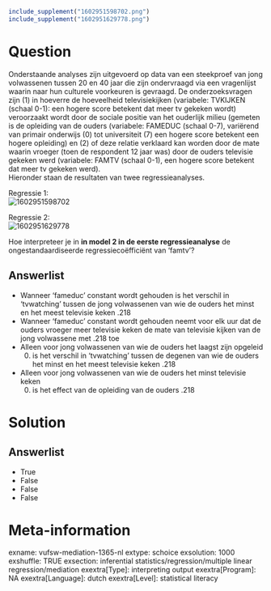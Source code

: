 ```r
include_supplement("1602951598702.png")
include_supplement("1602951629778.png")
```

Question
========
Onderstaande analyses zijn uitgevoerd op data van een steekproef van
jong volwassenen tussen 20 en 40 jaar die zijn ondervraagd via een
vragenlijst waarin naar hun culturele voorkeuren is gevraagd. De
onderzoeksvragen zijn (1) in hoeverre de hoeveelheid televisiekijken
(variabele: TVKIJKEN (schaal 0-1): een hogere score betekent dat meer tv
gekeken wordt) veroorzaakt wordt door de sociale positie van het
ouderlijk milieu (gemeten is de opleiding van de ouders (variabele:
FAMEDUC (schaal 0-7), variërend van primair onderwijs (0) tot
universiteit (7) een hogere score betekent een hogere opleiding) en (2)
of deze relatie verklaard kan worden door de mate waarin vroeger (toen
de respondent 12 jaar was) door de ouders televisie gekeken werd
(variabele: FAMTV (schaal 0-1), een hogere score betekent dat meer tv
gekeken werd).  
Hieronder staan de resultaten van twee regressieanalyses.  
  
Regressie 1:  
<img src="1602951598702.png" class="fr-fic fr-dii tvcss_2"
alt="1602951598702" />  
  
Regressie 2:  
<img src="1602951629778.png" class="fr-fic fr-dii tvcss_3"
alt="1602951629778" />  
  
  
Hoe interpreteer je in **in model 2 in de eerste regressieanalyse** de
ongestandaardiseerde regressiecoëfficiënt van ‘famtv’?

Answerlist
----------
* Wanneer ‘fameduc’ constant wordt gehouden is het verschil in
  ‘tvwatching’ tussen de jong volwassenen van wie de ouders het minst en
  het meest televisie keken .218
* Wanneer ‘fameduc’ constant wordt gehouden neemt voor elk uur dat de
  ouders vroeger meer televisie keken de mate van televisie kijken van de
  jong volwassene met .218 toe
* Alleen voor jong volwassenen van wie de ouders het laagst zijn opgeleid
  (0) is het verschil in ‘tvwatching’ tussen de degenen van wie de ouders
  het minst en het meest televisie keken .218
* Alleen voor jong volwassenen van wie de ouders het minst televisie keken
  (0) is het effect van de opleiding van de ouders .218

Solution
========










Answerlist
----------
* True
* False
* False
* False

Meta-information
================
exname: vufsw-mediation-1365-nl
extype: schoice
exsolution: 1000
exshuffle: TRUE
exsection: inferential statistics/regression/multiple linear regression/mediation
exextra[Type]: interpreting output
exextra[Program]: NA
exextra[Language]: dutch
exextra[Level]: statistical literacy

